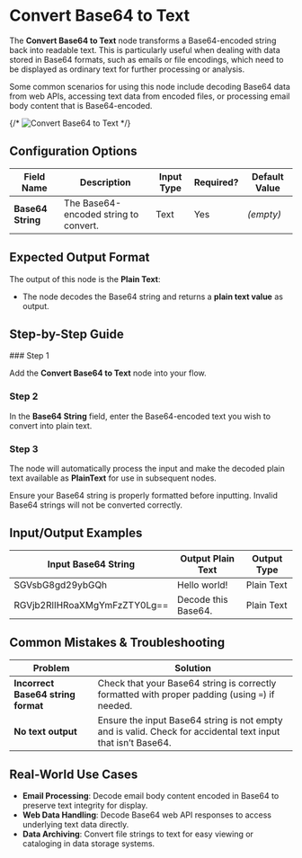 
# Convert Base64 to Text

The **Convert Base64 to Text** node transforms a Base64-encoded string back into readable text. This is particularly useful when dealing with data stored in Base64 formats, such as emails or file encodings, which need to be displayed as ordinary text for further processing or analysis.

Some common scenarios for using this node include decoding Base64 data from web APIs, accessing text data from encoded files, or processing email body content that is Base64-encoded.

{/* ![Convert Base64 to Text](./convert-base64-to-text.png) */}

## Configuration Options

| Field Name        | Description                           | Input Type | Required? | Default Value |
| ----------------- | ------------------------------------- | ---------- | --------- | ------------- |
| **Base64 String** | The Base64-encoded string to convert. | Text       | Yes       | _(empty)_     |

## Expected Output Format

The output of this node is the **Plain Text**:

- The node decodes the Base64 string and returns a **plain text value** as output.

## Step-by-Step Guide

<Steps>
### Step 1

Add the **Convert Base64 to Text** node into your flow.

### Step 2

In the **Base64 String** field, enter the Base64-encoded text you wish to convert into plain text.

### Step 3

The node will automatically process the input and make the decoded plain text available as **PlainText** for use in subsequent nodes.

</Steps>

<Callout type="info" title="Tip">
  Ensure your Base64 string is properly formatted before inputting. Invalid
  Base64 strings will not be converted correctly.
</Callout>

## Input/Output Examples

| Input Base64 String          | Output Plain Text   | Output Type |
| ---------------------------- | ------------------- | ----------- |
| SGVsbG8gd29ybGQh             | Hello world!        | Plain Text  |
| RGVjb2RlIHRoaXMgYmFzZTY0Lg== | Decode this Base64. | Plain Text  |

## Common Mistakes & Troubleshooting

| Problem                            | Solution                                                                                                     |
| ---------------------------------- | ------------------------------------------------------------------------------------------------------------ |
| **Incorrect Base64 string format** | Check that your Base64 string is correctly formatted with proper padding (using `=`) if needed.              |
| **No text output**                 | Ensure the input Base64 string is not empty and is valid. Check for accidental text input that isn’t Base64. |

## Real-World Use Cases

- **Email Processing**: Decode email body content encoded in Base64 to preserve text integrity for display.
- **Web Data Handling**: Decode Base64 web API responses to access underlying text data directly.
- **Data Archiving**: Convert file strings to text for easy viewing or cataloging in data storage systems.
